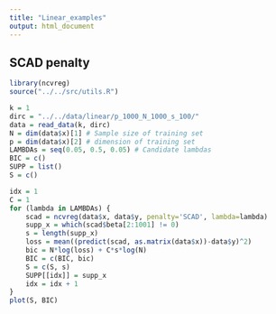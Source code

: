 ```yaml
---
title: "Linear_examples"
output: html_document
---
```


## SCAD penalty

```r
library(ncvreg)
source("../../src/utils.R")
```

```r
k = 1
dirc = "../../data/linear/p_1000_N_1000_s_100/"
data = read_data(k, dirc)
N = dim(data$x)[1] # Sample size of training set
p = dim(data$x)[2] # dimension of training set
LAMBDAs = seq(0.05, 0.5, 0.05) # Candidate lambdas
BIC = c()
SUPP = list()
S = c()
```

```r
idx = 1
C = 1
for (lambda in LAMBDAs) {
    scad = ncvreg(data$x, data$y, penalty='SCAD', lambda=lambda)
    supp_x = which(scad$beta[2:1001] != 0)
    s = length(supp_x)
    loss = mean((predict(scad, as.matrix(data$x))-data$y)^2)
    bic = N*log(loss) + C*s*log(N)
    BIC = c(BIC, bic)
    S = c(S, s)
    SUPP[[idx]] = supp_x
    idx = idx + 1
}
plot(S, BIC)
```